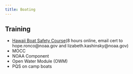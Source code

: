 ```yaml
---
title: Boating
---
```


## Training

-   [Hawaii Boat Safety Course](https://www.boatus.org/hawaii){.external target="_blank"}(8 hours online, email cert to hope.ronco\@noaa.gov and lizabeth.kashinsky\@noaa.gov)
-   MOCC
-   NOAA Component
-   Open Water Module (OWM)
-   PQS on camp boats
